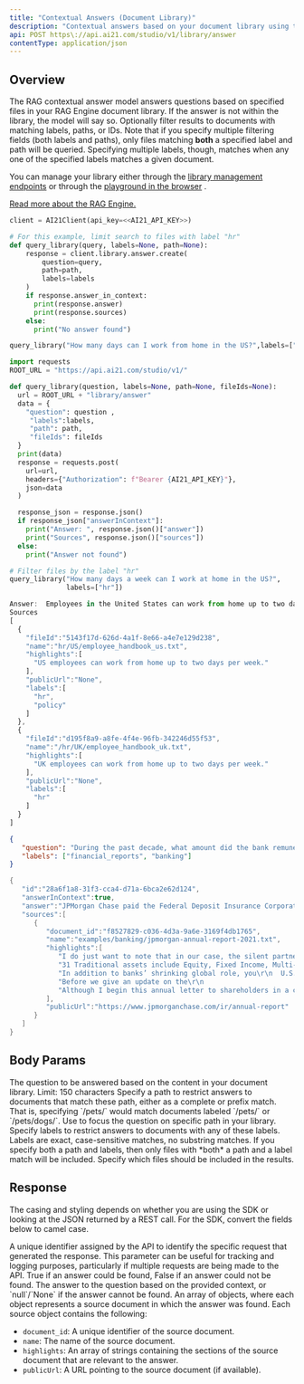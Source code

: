 ```yaml
---
title: "Contextual Answers (Document Library)"
description: "Contextual answers based on your document library using the RAG Engine"
api: POST https\://api.ai21.com/studio/v1/library/answer
contentType: application/json
---
```


## Overview

The RAG contextual answer model answers questions based on specified files in your RAG Engine document library. If the answer is not within the library, the model will say so. Optionally filter results to documents with matching labels, paths, or IDs. Note that if you specify multiple filtering fields (both labels and paths), only files matching **both** a specified label and path will be queried. Specifying multiple labels, though, matches when any one of the specified labels matches a given document.

You can manage your library either through the [library management endpoints](/reference/manage-library-ref) or through the [playground in the browser](https://studio.ai21.com/overview?source=docs) .

[Read more about the RAG Engine.](/docs/conversational-rag)

<RequestExample>

```python Python SDK
client = AI21Client(api_key=<<AI21_API_KEY>>)

# For this example, limit search to files with label "hr"
def query_library(query, labels=None, path=None):
    response = client.library.answer.create(
        question=query,
        path=path,
        labels=labels
    )
    if response.answer_in_context:
      print(response.answer)
      print(response.sources)
    else:
      print("No answer found")

query_library("How many days can I work from home in the US?",labels=["hr"])
```


```python Python REST
import requests
ROOT_URL = "https://api.ai21.com/studio/v1/"

def query_library(question, labels=None, path=None, fileIds=None):
  url = ROOT_URL + "library/answer"
  data = {
    "question": question ,
     "labels":labels,
     "path": path,
     "fileIds": fileIds
  }
  print(data)
  response = requests.post(
    url=url,
    headers={"Authorization": f"Bearer {AI21_API_KEY}"},
    json=data
  )

  response_json = response.json()
  if response_json["answerInContext"]:
    print("Answer: ", response.json()["answer"])
    print("Sources", response.json()["sources"])
  else:
    print("Answer not found")

# Filter files by the label "hr"
query_library("How many days a week can I work at home in the US?",
              labels=["hr"])
```


```javascript Response
Answer:  Employees in the United States can work from home up to two days a week.
Sources
[
  {
    "fileId":"5143f17d-626d-4a1f-8e66-a4e7e129d238",
    "name":"hr/US/employee_handbook_us.txt",
    "highlights":[
      "US employees can work from home up to two days per week."
    ],
    "publicUrl":"None",
    "labels":[
      "hr",
      "policy"
    ]
  },
  {
    "fileId":"d195f8a9-a8fe-4f4e-96fb-342246d55f53",
    "name":"/hr/UK/employee_handbook_uk.txt",
    "highlights":[
      "UK employees can work from home up to two days per week."
    ],
    "publicUrl":"None",
    "labels":[
      "hr"
    ]
  }
]
```

</RequestExample>


<ResponseExample>

```json Request Body
{
   "question": "During the past decade, what amount did the bank remunerate the Federal Deposit Insurance Corporation?",
   "labels": ["financial_reports", "banking"]
}
```


```swift Response
{
   "id":"28a6f1a8-31f3-cca4-d71a-6bca2e62d124",
   "answerInContext":true,
   "answer":"JPMorgan Chase paid the Federal Deposit Insurance Corporation $11 billion over the past decade.",
   "sources":[
      {
         "document_id":"f8527829-c036-4d3a-9a6e-3169f4db1765",
         "name":"examples/banking/jpmorgan-annual-report-2021.txt",
         "highlights":[
            "I do just want to note that in our case, the silent partner is not so silent.\n\nJPMorgan Chase is a healthy and thriving company, and we always want to give\r\nback and pay our fair share.\n\nWe do — and we want it to be spent well and have\r\nthe greatest impact.\n\nTo give you an idea of where our taxes and fees go: In the\r\nlast 10 years, we paid $42 billion in federal, state and local taxes in the United\r\nStates and $17 billion in taxes outside of the United States.\n\nWe also paid the\r\nFederal Deposit Insurance Corporation $11 billion so that it has the resources\r\nto cover the failure of any major American bank.",
            "31 Traditional assets include Equity, Fixed Income, Multi-Asset and Liquidity assets under\r\n2 Federal Deposit Insurance Corporation (“FDIC”)\n\n2021 Summary of Deposits survey per S&P                 management; Brokerage, Administration and Custody assets under supervision.",
            "In addition to banks’ shrinking global role, you\r\n  U.S. debt and equity markets, down from 11%         can see that the number of public companies,\r\n  in 2010.\n\nwhich should have grown substantially over the\r\n• Conversely, U.S. banks’ liquid assets are up        past decade, is remarkably reduced.\n\nInstead, U.S.\r\n  more than 300% to $8.6 trillion, most of which      public companies peaked in 1996 at 7,300 and\r\n  is needed to meet liquidity requirements.\n\nnow total 4,800.\n\nConversely, the number of pri-\r\n                                                      vate U.S. companies backed by private equity\r\n• Banks’ share of mortgage originations has           companies has grown from 1,600 to 10,100 — a\r\n  gone from 91% to 32%.\n\nremarkable increase.",
            "Before we give an update on the\r\n                                                        million customer accounts — refunding more\r\nstructural shifts taking place, it would be good to\r\n                                                        than $250 million for nearly 2 million consumer\r\naddress the question: How did banks perform\r\n                                                        deposit and lending accounts and offering\r\nduring the recent COVID-19 crisis?",
            "Although I begin this annual letter to shareholders in a challenging landscape,\r\nI remain proud of what our company and our hundreds of thousands of employ-\r\nees around the world have achieved, collectively and individually.\n\nAs you know,\r\nwe have long championed the essential role of banking in a community — its\r\npotential for bringing people together, for enabling companies and individuals to\r\nreach for their dreams, and for being a source of strength in difficult times.\n\nThroughout these past two challenging years, we never stopped doing all the\r\nthings we should be doing to serve our clients and our communities.\n\nLooking back on the last year and the past two decades — starting from my time\r\nas CEO of Bank One in 2000 — it is clear that our financial discipline, constant\r\ninvestment in innovation and ongoing development of our people are what\r\nenabled us to persevere in our steadfast dedication to help clients, communities\r\nand countries throughout the world."
         ],
         "publicUrl":"https://www.jpmorganchase.com/ir/annual-report"
      }
   ]
}
```

</ResponseExample>

## Body Params

<ParamField body="question" type="string" required>
The question to be answered based on the content in your document library.  
Limit: 150 characters
</ParamField>

<ParamField body="path" type="string" optional>
Specify a path to restrict answers to documents that match these path, either as a complete or prefix match.  
That is, specifying `/pets/` would match documents labeled `/pets/` or `/pets/dogs/`.  
Use to focus the question on specific path in your library.
</ParamField>

<ParamField body="labels" type="array of strings" optional>
Specify labels to restrict answers to documents with any of these labels.  
Labels are exact, case-sensitive matches, no substring matches.  
If you specify both a path and labels, then only files with *both* a path and a label match will be included.
</ParamField>

<ParamField body="fileIds" type="array of strings" optional>
Specify which files should be included in the results.
</ParamField>

## Response

The casing and styling depends on whether you are using the SDK or looking at the JSON returned by a REST call. For the SDK, convert the fields below to camel case.

<ResponseField name="id" type="string" required>
A unique identifier assigned by the API to identify the specific request that generated the response.  
This parameter can be useful for tracking and logging purposes, particularly if multiple requests are being made to the API.
</ResponseField>

<ResponseField name="answerInContext" type="boolean" required>
True if an answer could be found, False if an answer could not be found.
</ResponseField>

<ResponseField name="answer" type="string or null" required>
The answer to the question based on the provided context, or `null`/`None` if the answer cannot be found.
</ResponseField>

<ResponseField name="sources" type="array of objects" required>
An array of objects, where each object represents a source document in which the answer was found.  
Each source object contains the following:

- `document_id`: A unique identifier of the source document.  
- `name`: The name of the source document.  
- `highlights`: An array of strings containing the sections of the source document that are relevant to the answer.  
- `publicUrl`: A URL pointing to the source document (if available).
</ResponseField>